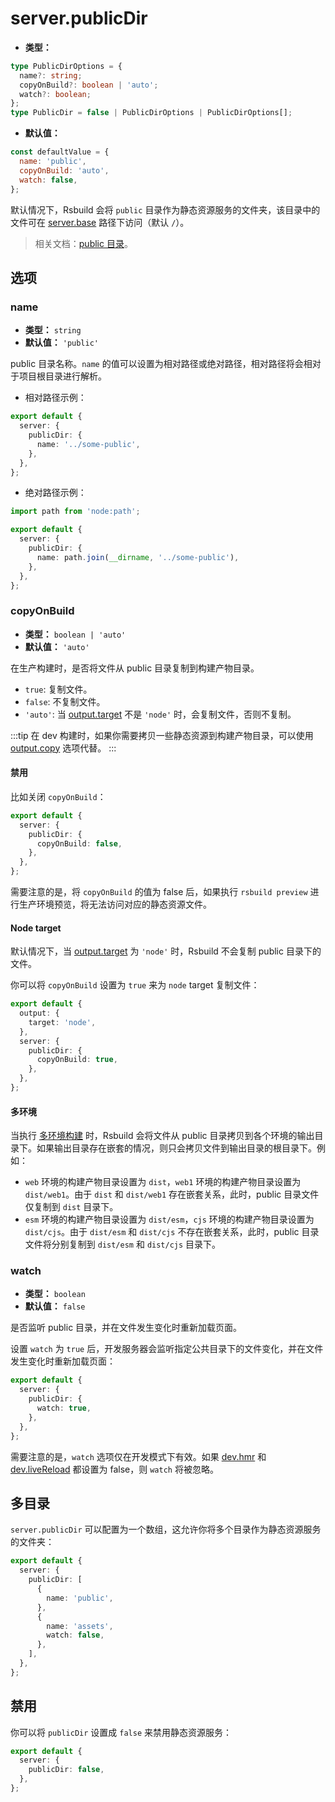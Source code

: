 # server.publicDir

- **类型：**

```ts
type PublicDirOptions = {
  name?: string;
  copyOnBuild?: boolean | 'auto';
  watch?: boolean;
};
type PublicDir = false | PublicDirOptions | PublicDirOptions[];
```

- **默认值：**

```js
const defaultValue = {
  name: 'public',
  copyOnBuild: 'auto',
  watch: false,
};
```

默认情况下，Rsbuild 会将 `public` 目录作为静态资源服务的文件夹，该目录中的文件可在 [server.base](/config/server/base) 路径下访问（默认 `/`）。

> 相关文档：[public 目录](/guide/basic/static-assets#public-目录)。

## 选项

### name

- **类型：** `string`
- **默认值：** `'public'`

public 目录名称。`name` 的值可以设置为相对路径或绝对路径，相对路径将会相对于项目根目录进行解析。

- 相对路径示例：

```ts
export default {
  server: {
    publicDir: {
      name: '../some-public',
    },
  },
};
```

- 绝对路径示例：

```ts
import path from 'node:path';

export default {
  server: {
    publicDir: {
      name: path.join(__dirname, '../some-public'),
    },
  },
};
```

### copyOnBuild

- **类型：** `boolean | 'auto'`
- **默认值：** `'auto'`

在生产构建时，是否将文件从 public 目录复制到构建产物目录。

- `true`: 复制文件。
- `false`: 不复制文件。
- `'auto'`: 当 [output.target](/config/output/target) 不是 `'node'` 时，会复制文件，否则不复制。

:::tip
在 dev 构建时，如果你需要拷贝一些静态资源到构建产物目录，可以使用 [output.copy](/config/output/copy) 选项代替。
:::

#### 禁用

比如关闭 `copyOnBuild`：

```ts
export default {
  server: {
    publicDir: {
      copyOnBuild: false,
    },
  },
};
```

需要注意的是，将 `copyOnBuild` 的值为 false 后，如果执行 `rsbuild preview` 进行生产环境预览，将无法访问对应的静态资源文件。

#### Node target

默认情况下，当 [output.target](/config/output/target) 为 `'node'` 时，Rsbuild 不会复制 public 目录下的文件。

你可以将 `copyOnBuild` 设置为 `true` 来为 `node` target 复制文件：

```ts
export default {
  output: {
    target: 'node',
  },
  server: {
    publicDir: {
      copyOnBuild: true,
    },
  },
};
```

#### 多环境

当执行 [多环境构建](/guide/advanced/environments) 时，Rsbuild 会将文件从 public 目录拷贝到各个环境的输出目录下。如果输出目录存在嵌套的情况，则只会拷贝文件到输出目录的根目录下。例如：

- `web` 环境的构建产物目录设置为 `dist`，`web1` 环境的构建产物目录设置为 `dist/web1`。由于 `dist` 和 `dist/web1` 存在嵌套关系，此时，public 目录文件仅复制到 `dist` 目录下。
- `esm` 环境的构建产物目录设置为 `dist/esm`，`cjs` 环境的构建产物目录设置为 `dist/cjs`。由于 `dist/esm` 和 `dist/cjs` 不存在嵌套关系，此时，public 目录文件将分别复制到 `dist/esm` 和 `dist/cjs` 目录下。

### watch

- **类型：** `boolean`
- **默认值：** `false`

是否监听 public 目录，并在文件发生变化时重新加载页面。

设置 `watch` 为 `true` 后，开发服务器会监听指定公共目录下的文件变化，并在文件发生变化时重新加载页面：

```ts
export default {
  server: {
    publicDir: {
      watch: true,
    },
  },
};
```

需要注意的是，`watch` 选项仅在开发模式下有效。如果 [dev.hmr](/config/dev/hmr) 和 [dev.liveReload](/config/dev/live-reload) 都设置为 false，则 `watch` 将被忽略。

## 多目录

`server.publicDir` 可以配置为一个数组，这允许你将多个目录作为静态资源服务的文件夹：

```ts
export default {
  server: {
    publicDir: [
      {
        name: 'public',
      },
      {
        name: 'assets',
        watch: false,
      },
    ],
  },
};
```

## 禁用

你可以将 `publicDir` 设置成 `false` 来禁用静态资源服务：

```ts
export default {
  server: {
    publicDir: false,
  },
};
```
